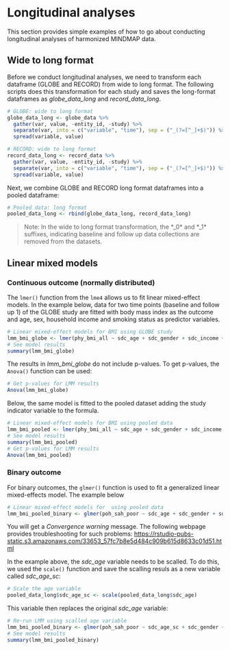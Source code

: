 # Longitudinal analyses {#longitudinal}
This section provides simple examples of how to go about conducting longitudinal analyses of harmonized MINDMAP data.

## Wide to long format
Before we conduct longitudinal analyses, we need to transform each dataframe (GLOBE and RECORD) from wide to long format. The following scripts does this transformation for each study and saves the long-format dataframes as *globe_data_long* and *record_data_long*.
```r
# GLOBE: wide to long format
globe_data_long <- globe_data %>%
  gather(var, value, -entity_id, -study) %>%
  separate(var, into = c("variable", "time"), sep = ("_(?=[^_]+$)")) %>%
  spread(variable, value)

# RECORD: wide to long format
record_data_long <- record_data %>%
  gather(var, value, -entity_id, -study) %>%
  separate(var, into = c("variable", "time"), sep = ("_(?=[^_]+$)")) %>%
  spread(variable, value)
```

Next, we combine GLOBE and RECORD long format dataframes into a pooled dataframe:
```r
# Pooled data: long format
pooled_data_long <- rbind(globe_data_long, record_data_long)
```
>Note: In the wide to long format transformation, the *_0* and *_1* suffixes, indicating baseline and follow up data collections are removed from the datasets.

## Linear mixed models
### Continuous outcome (normally distributed)
The `lmer()` function from the `lme4` allows us to fit linear mixed-effect models. In the example below, data for two time points (baseline and follow up 1) of the GLOBE study are fitted with body mass index as the outcome and age, sex, household income and smoking status as predictor variables. 
```r
# Linear mixed-effect models for BMI using GLOBE study
lmm_bmi_globe <- lmer(phy_bmi_all ~ sdc_age + sdc_gender + sdc_income + lsb_smk_status + (1 | entity_id), data = globe_data_long)
# See model results
summary(lmm_bmi_globe)
```

The results in *lmm_bmi_globe* do not include p-values. To get p-values, the `Anova()` function can be used:
```r
# Get p-values for LMM results
Anova(lmm_bmi_globe)
```

Below, the same model is fitted to the pooled dataset adding the study indicator variable to the formula.
```r
# Linear mixed-effect models for BMI using pooled data
lmm_bmi_pooled <- lmer(phy_bmi_all ~ sdc_age + sdc_gender + sdc_income + lsb_smk_status + study + (1 | entity_id), data = pooled_data_long)
# See model results
summary(lmm_bmi_pooled)
# Get p-values for LMM results
Anova(lmm_bmi_pooled)
```

### Binary outcome

For binary outcomes, the `glmer()` function is used to fit a generalized linear mixed-effects model. The example below 
```r
# Linear mixed-effect models for  using pooled data
lmm_bmi_pooled_binary <- glmer(poh_sah_poor ~ sdc_age + sdc_gender + sdc_income + lsb_smk_status + study + (1 | entity_id), data = pooled_data_long_2, family = binomial)
```
You will get a _Convergence warning_ message. The following webpage provides troubleshooting for such problems: 
<https://rstudio-pubs-static.s3.amazonaws.com/33653_57fc7b8e5d484c909b615d8633c01d51.html>

In the example above, the *sdc_age* variable needs to be scalled. To do this, we used the `scale()` function and save the scalling resuls as a new variable called *sdc_age_sc*: 
```r
# Scale the age variable
pooled_data_long$sdc_age_sc <- scale(pooled_data_long$sdc_age) 
```

This variable then replaces the original *sdc_age* variable:
```r
# Re-run LMM using scalled age variable
lmm_bmi_pooled_binary <- glmer(poh_sah_poor ~ sdc_age_sc + sdc_gender + sdc_income + lsb_smk_status + study + (1 | entity_id), data = pooled_data_long, family = binomial)
# See model results
summary(lmm_bmi_pooled_binary)
```

